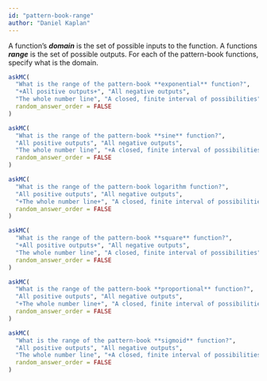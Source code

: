 ```yaml
---
id: "pattern-book-range"
author: "Daniel Kaplan"
---
```


A function's ***domain*** is the set of possible inputs to the function. A functions ***range*** is the set of possible outputs. For each of the pattern-book functions, specify what is the domain.

```r
askMC(
  "What is the range of the pattern-book **exponential** function?",
  "+All positive outputs+", "All negative outputs", 
  "The whole number line", "A closed, finite interval of possibilities",
  random_answer_order = FALSE
)
```

```r
askMC(
  "What is the range of the pattern-book **sine** function?",
  "All positive outputs", "All negative outputs", 
  "The whole number line", "+A closed, finite interval of possibilities+" = "Yes. The output of pattern-book sinusoid functions is always in the interval from -1 to 1, inclusive",
  random_answer_order = FALSE
)
```

```r
askMC(
  "What is the range of the pattern-book logarithm function?",
  "All positive outputs", "All negative outputs", 
  "+The whole number line+", "A closed, finite interval of possibilities",
  random_answer_order = FALSE
)
```

```r
askMC(
  "What is the range of the pattern-book **square** function?",
  "+All positive outputs+", "All negative outputs", 
  "The whole number line", "A closed, finite interval of possibilities",
  random_answer_order = FALSE
)
```

```r
askMC(
  "What is the range of the pattern-book **proportional** function?",
  "All positive outputs", "All negative outputs", 
  "+The whole number line+", "A closed, finite interval of possibilities" = "Yes. The output of pattern-book sinusoid functions is always in the interval from $-1 \\leq \\sin(x) \\leq 1$.",
  random_answer_order = FALSE
)
```

```r
askMC(
  "What is the range of the pattern-book **sigmoid** function?",
  "All positive outputs", "All negative outputs", 
  "The whole number line", "+A closed, finite interval of possibilities+" = "Right. The pattern-book sigmoid function has an output that is always in the interval $0 < \\pnorm(x) < 1$.",
  random_answer_order = FALSE
)
```




